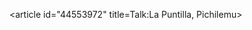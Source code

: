 <article id="44553972" title=Talk:La Puntilla, Pichilemu>
	<talkpage id="44553972" title="Talk:La Puntilla, Pichilemu">
{{WPChile|class=Stub|importance=Low}}
	</talkpage>
</article>